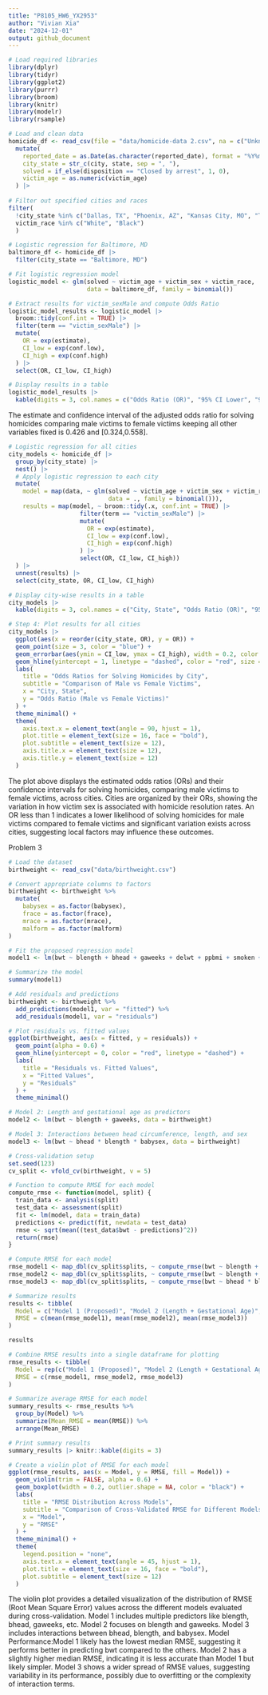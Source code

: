 ```yaml
---
title: "P8105_HW6_YX2953"
author: "Vivian Xia"
date: "2024-12-01"
output: github_document
---
```


```r
# Load required libraries
library(dplyr)
library(tidyr)
library(ggplot2)
library(purrr)
library(broom)
library(knitr)
library(modelr)
library(rsample)
```


```r
# Load and clean data
homicide_df <- read_csv(file = "data/homicide-data 2.csv", na = c("Unknown", "NA", "")) |>
  mutate(
    reported_date = as.Date(as.character(reported_date), format = "%Y%m%d"),
    city_state = str_c(city, state, sep = ", "),
    solved = if_else(disposition == "Closed by arrest", 1, 0),
    victim_age = as.numeric(victim_age)
  ) |>
  
# Filter out specified cities and races
filter(
  !city_state %in% c("Dallas, TX", "Phoenix, AZ", "Kansas City, MO", "Tulsa, AL"),
  victim_race %in% c("White", "Black")
  )
```


```r
# Logistic regression for Baltimore, MD
baltimore_df <- homicide_df |>
  filter(city_state == "Baltimore, MD")

# Fit logistic regression model
logistic_model <- glm(solved ~ victim_age + victim_sex + victim_race, 
                      data = baltimore_df, family = binomial())

# Extract results for victim_sexMale and compute Odds Ratio
logistic_model_results <- logistic_model |>
  broom::tidy(conf.int = TRUE) |>
  filter(term == "victim_sexMale") |>
  mutate(
    OR = exp(estimate),
    CI_low = exp(conf.low),
    CI_high = exp(conf.high)
  ) |>
  select(OR, CI_low, CI_high)

# Display results in a table
logistic_model_results |> 
  kable(digits = 3, col.names = c("Odds Ratio (OR)", "95% CI Lower", "95% CI Upper"))
```
The estimate and confidence interval of the adjusted odds ratio for solving homicides comparing male victims to female victims keeping all other variables fixed is 0.426 and [0.324,0.558].

```r
# Logistic regression for all cities
city_models <- homicide_df |>
  group_by(city_state) |>
  nest() |>
  # Apply logistic regression to each city
  mutate(
    model = map(data, ~ glm(solved ~ victim_age + victim_sex + victim_race, 
                            data = ., family = binomial())),
    results = map(model, ~ broom::tidy(.x, conf.int = TRUE) |>
                    filter(term == "victim_sexMale") |>
                    mutate(
                      OR = exp(estimate),
                      CI_low = exp(conf.low),
                      CI_high = exp(conf.high)
                    ) |>
                    select(OR, CI_low, CI_high))
  ) |>
  unnest(results) |>
  select(city_state, OR, CI_low, CI_high)

# Display city-wise results in a table
city_models |> 
  kable(digits = 3, col.names = c("City, State", "Odds Ratio (OR)", "95% CI Lower", "95% CI Upper"))
```


```r
# Step 4: Plot results for all cities
city_models |>
  ggplot(aes(x = reorder(city_state, OR), y = OR)) +
  geom_point(size = 3, color = "blue") +
  geom_errorbar(aes(ymin = CI_low, ymax = CI_high), width = 0.2, color = "darkgray") +
  geom_hline(yintercept = 1, linetype = "dashed", color = "red", size = 1) +
  labs(
    title = "Odds Ratios for Solving Homicides by City",
    subtitle = "Comparison of Male vs Female Victims",
    x = "City, State",
    y = "Odds Ratio (Male vs Female Victims)"
  ) +
  theme_minimal() +
  theme(
    axis.text.x = element_text(angle = 90, hjust = 1),
    plot.title = element_text(size = 16, face = "bold"),
    plot.subtitle = element_text(size = 12),
    axis.title.x = element_text(size = 12),
    axis.title.y = element_text(size = 12)
  )
```
The plot above displays the estimated odds ratios (ORs) and their confidence intervals for solving homicides, comparing male victims to female victims, across cities. Cities are organized by their ORs, showing the variation in how victim sex is associated with homicide resolution rates. An OR less than 1 indicates a lower likelihood of solving homicides for male victims compared to female victims and significant variation exists across cities, suggesting local factors may influence these outcomes.

Problem 3

```r
# Load the dataset
birthweight <- read_csv("data/birthweight.csv")

# Convert appropriate columns to factors
birthweight <- birthweight %>%
  mutate(
    babysex = as.factor(babysex),
    frace = as.factor(frace),
    mrace = as.factor(mrace),
    malform = as.factor(malform)
)
```


```r
# Fit the proposed regression model
model1 <- lm(bwt ~ blength + bhead + gaweeks + delwt + ppbmi + smoken + malform, data = birthweight)

# Summarize the model
summary(model1)

# Add residuals and predictions
birthweight <- birthweight %>%
  add_predictions(model1, var = "fitted") %>%
  add_residuals(model1, var = "residuals")

# Plot residuals vs. fitted values
ggplot(birthweight, aes(x = fitted, y = residuals)) +
  geom_point(alpha = 0.6) +
  geom_hline(yintercept = 0, color = "red", linetype = "dashed") +
  labs(
    title = "Residuals vs. Fitted Values",
    x = "Fitted Values",
    y = "Residuals"
  ) +
  theme_minimal()
```

```r
# Model 2: Length and gestational age as predictors
model2 <- lm(bwt ~ blength + gaweeks, data = birthweight)

# Model 3: Interactions between head circumference, length, and sex
model3 <- lm(bwt ~ bhead * blength * babysex, data = birthweight)
```

```r
# Cross-validation setup
set.seed(123)
cv_split <- vfold_cv(birthweight, v = 5)

# Function to compute RMSE for each model
compute_rmse <- function(model, split) {
  train_data <- analysis(split)
  test_data <- assessment(split)
  fit <- lm(model, data = train_data)
  predictions <- predict(fit, newdata = test_data)
  rmse <- sqrt(mean((test_data$bwt - predictions)^2))
  return(rmse)
}

# Compute RMSE for each model
rmse_model1 <- map_dbl(cv_split$splits, ~ compute_rmse(bwt ~ blength + bhead + gaweeks + delwt + ppbmi + smoken + malform, .x))
rmse_model2 <- map_dbl(cv_split$splits, ~ compute_rmse(bwt ~ blength + gaweeks, .x))
rmse_model3 <- map_dbl(cv_split$splits, ~ compute_rmse(bwt ~ bhead * blength * babysex, .x))

# Summarize results
results <- tibble(
  Model = c("Model 1 (Proposed)", "Model 2 (Length + Gestational Age)", "Model 3 (Interactions)"),
  RMSE = c(mean(rmse_model1), mean(rmse_model2), mean(rmse_model3))
)

results
```

```r
# Combine RMSE results into a single dataframe for plotting
rmse_results <- tibble(
  Model = rep(c("Model 1 (Proposed)", "Model 2 (Length + Gestational Age)", "Model 3 (Interactions)"), each = length(rmse_model1)),
  RMSE = c(rmse_model1, rmse_model2, rmse_model3)
)

# Summarize average RMSE for each model
summary_results <- rmse_results %>%
  group_by(Model) %>%
  summarize(Mean_RMSE = mean(RMSE)) %>%
  arrange(Mean_RMSE)

# Print summary results
summary_results |> knitr::kable(digits = 3)

# Create a violin plot of RMSE for each model
ggplot(rmse_results, aes(x = Model, y = RMSE, fill = Model)) +
  geom_violin(trim = FALSE, alpha = 0.6) +
  geom_boxplot(width = 0.2, outlier.shape = NA, color = "black") +
  labs(
    title = "RMSE Distribution Across Models",
    subtitle = "Comparison of Cross-Validated RMSE for Different Models",
    x = "Model",
    y = "RMSE"
  ) +
  theme_minimal() +
  theme(
    legend.position = "none",
    axis.text.x = element_text(angle = 45, hjust = 1),
    plot.title = element_text(size = 16, face = "bold"),
    plot.subtitle = element_text(size = 12)
  )
```
The violin plot provides a detailed visualization of the distribution of RMSE (Root Mean Square Error) values across the different models evaluated during cross-validation. Model 1 includes multiple predictors like blength, bhead, gaweeks, etc. Model 2 focuses on blength and gaweeks.
Model 3 includes interactions between bhead, blength, and babysex. Model Performance:Model 1 likely has the lowest median RMSE, suggesting it performs better in predicting bwt compared to the others. Model 2 has a slightly higher median RMSE, indicating it is less accurate than Model 1 but likely simpler. Model 3 shows a wider spread of RMSE values, suggesting variability in its performance, possibly due to overfitting or the complexity of interaction terms.
